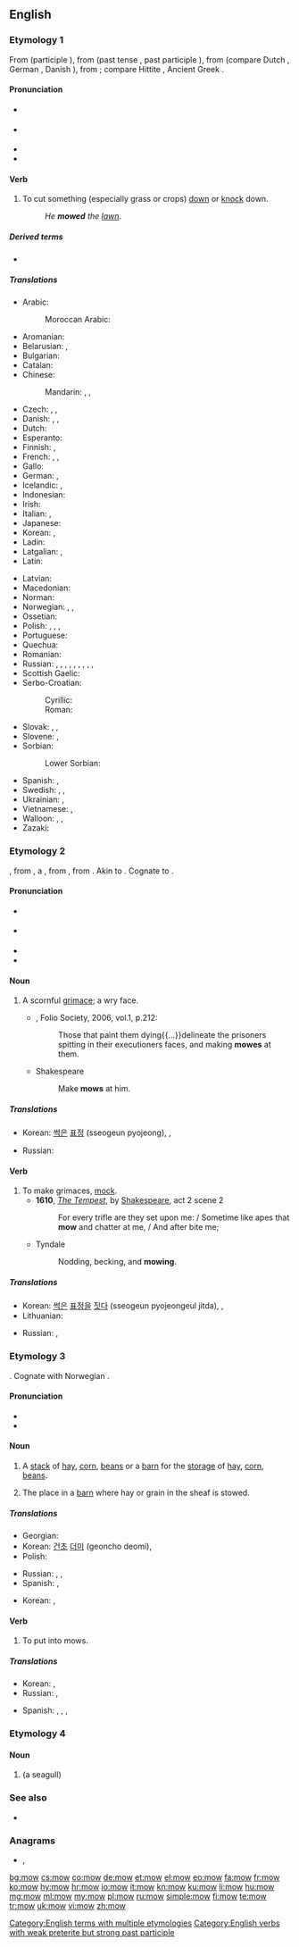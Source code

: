 {{also|MOW|mów}}
==English==

===Etymology 1===
{{PIE root|en|h₂meh₁}}
From {{inh|en|enm|mowen}} (participle {{m|enm|mowen}}), from {{inh|en|ang|māwan}} (past tense {{m|ang|mēow}}, past participle {{m|ang|māwen}}), from {{inh|en|gem-pro|*mēaną}} (compare Dutch {{m|nl|maaien}}, German {{m|de|mähen}}, Danish {{m|da|meje}}), from {{etyl|ine-pro|en}} {{m|ine-pro|*h₂meh₁-||to mow, reap}}; compare Hittite {{m|hit|tr=ḫamešḫa|||gloss=spring/early summer|lit=mowing time}}, Ancient Greek {{m|grc|ἀμάω||I mow}}.

====Pronunciation====
* {{a|UK}} {{IPA|/məʊ/|lang=en}}
* {{a|US}} {{IPA|/moʊ/|lang=en}}
* {{audio|en-us-mow.ogg|Audio (US)|lang=en}}
* {{rhymes|əʊ|lang=en}}

====Verb====
{{en-verb|mows|mowing|mowed|mowed|past_ptc2=mown}}

# To cut something (especially grass or crops) [[down]] or [[knock]] down.
#: ''He '''mowed''' the [[lawn]]''.

=====Derived terms=====
* {{l|en|mow down}}

=====Translations=====
{{trans-top|to cut something down}}
* Arabic: {{t|ar|جَزَّ}}
*: Moroccan Arabic: {{t|ary|حش|tr=ḥəšš|alt=حشّ}}
* Aromanian: {{t|rup|tundu}}
* Belarusian: {{t|be|касі́ць|impf|sc=Cyrl}}, {{t|be|секчы́|impf|sc=Cyrl}}
* Bulgarian: {{t+|bg|кося́|impf|sc=Cyrl}}
* Catalan: {{t+|ca|segar}}
* Chinese:
*: Mandarin: {{t+|cmn|刈|tr=yì|sc=Hani}}, {{t+|cmn|割|tr=gē|sc=Hani}}, {{t+|cmn|割草|tr=gēcǎo|sc=Hani}} {{qualifier|cut grass}}
* Czech: {{t+|cs|kosit|impf}}, {{t+|cs|sekat|impf}}, {{t+|cs|žnout|impf}}
* Danish: {{t|da|meje}}, {{t+|da|slå}}, {{t+|da|klippe}}
* Dutch: {{t+|nl|maaien}}
* Esperanto: {{t+|eo|tondi}}
* Finnish: {{t+|fi|niittää}}, {{t|fi|leikata ruohoa}}
* French: {{t|fr|[[couper]] l'[[herbe]]}}, {{t+|fr|faucher}}, {{t|fr|[[tondre]] le [[gazon]]}}
* Gallo: {{t|roa-gal|faoucher}}
* German: {{t+|de|mähen}}, {{t+|de|schneiden}}
* Icelandic: {{t+|is|slá}}, {{t|is|[[slá]] [[gras]]}}
* Indonesian: {{t|id|[[potong|memotong]] [[rumput]]}}
* Irish: {{t|ga|bain}}
* Italian: {{t+|it|falciare}}, {{t|it|tagliare l'erba}}
* Japanese: {{t+|ja|刈る|tr=[[かる]], karu|sc=Jpan}}
* Korean: {{t+|ko|베다|sc=Kore}}, {{t+|ko|깎다|sc=Kore}}
* Ladin: {{t|lld|sië}}
* Latgalian: {{t|ltg|pļaut}}, {{t|ltg|kauseit}}
* Latin: {{t|la|tondeō}}
{{trans-mid}}
* Latvian: {{t|lv|pļaut}}
* Macedonian: {{t|mk|ко́си|impf}}
* Norman: {{t|nrf|faûchi}}
* Norwegian: {{t+|no|slå}}, {{t+|no|skjære}}, {{t+|no|klippe}}
* Ossetian: {{t|os|кӕрдын|sc=Cyrl}}
* Polish: {{t+|pl|kosić|impf}}, {{t|pl|skosić|pf}}, {{t+|pl|żąć|impf}}, {{t|pl|zżąć|pf}}
* Portuguese: {{t+|pt|cortar}}
* Quechua: {{t|qu|ichhuy}}
* Romanian: {{t+|ro|tunde}}
* Russian: {{t+|ru|коси́ть|impf}}, {{t+|ru|ска́шивать|impf}}, {{t+|ru|скоси́ть|pf}}, {{t+|ru|покоси́ть|pf}}, {{t+|ru|откоси́ть|pf}}, {{t+|ru|сечь|impf}}, {{t+|ru|посе́чь|pf}}, {{t+|ru|вы́сечь|pf}}, {{t+|ru|жать|impf}}, {{t+|ru|пожа́ть|pf}}
* Scottish Gaelic: {{t|gd|buain}}
* Serbo-Croatian:
*: Cyrillic: {{t|sh|косити|impf}}
*: Roman: {{t+|sh|kositi|impf}}
* Slovak: {{t|sk|kosiť|impf}}, {{t+|sk|sekať|impf}}, {{t|sk|žať|impf}}
* Slovene: {{t+|sl|kositi|impf}}, {{t|sl|pokositi|pf}}
* Sorbian:
*: Lower Sorbian: {{t|dsb|sec|impf}}
* Spanish: {{t+|es|podar}}, {{t+|es|segar}}
* Swedish: {{t+|sv|slå}}, {{t+|sv|klippa}}, {{t+|sv|meja}}
* Ukrainian: {{t|uk|коси́ти|impf|sc=Cyrl}}, {{t|uk|сікти́|impf|sc=Cyrl}}
* Vietnamese: {{t+|vi|cắt}}, {{t|vi|cắt cỏ}} {{qualifier|cut grass}}
* Walloon: {{t+|wa|fåtchî}}, {{t+|wa|soyî}}, {{t+|wa|tonde}} {{qualifier|lawn}}
* Zazaki: {{t|zza|çinitene}}
{{trans-bottom}}

===Etymology 2===
{{inh|en|enm|mowe}}, from {{der|en|frm|moue||lip, pout}}, a {{bor|en|fro|moe||grimace|nocap=1}}, from {{der|en|frk|*mauwa||pout, protruding lip}}, from {{der|en|gem-pro|*mauwō||muff, sleeve}}. Akin to {{cog|dum|mouwe||protruding lip}}. Cognate to {{m|en|moue||pout}}.

====Pronunciation====
* {{a|UK}} {{IPA|/məʊ/|lang=en}}
* {{a|US}} {{IPA|/moʊ/|lang=en}}
* {{audio|en-us-mow.ogg|Audio (US)|lang=en}}
* {{rhymes|əʊ|lang=en}}

====Noun====
{{en-noun}}

# {{lb|en|now|_|only|_|dialectal}} A scornful [[grimace]]; a wry face. {{defdate|from 14th c.}}
#* {{RQ:Flr Mntgn Essays}}, Folio Society, 2006, vol.1, p.212:
#*: Those that paint them dying{{...}}delineate the prisoners spitting in their executioners faces, and making '''mowes''' at them.
#* Shakespeare
#*: Make '''mows''' at him.

=====Translations=====
{{trans-top|a grimace}}
* Korean: [[썩다|썩은]] [[표정]] (sseogeun pyojeong), {{t|ko|우거지상|sc=Kore}}, {{t+|ko|오만상|sc=Kore}}
{{trans-mid}}
* Russian: {{t+|ru|грима́са|f}}
{{trans-bottom}}

====Verb====
{{en-verb}}

# To make grimaces, [[mock]].
#* '''1610''', ''[[s:The Tempest|The Tempest]]'', by [[w:William Shakespeare|Shakespeare]], act 2 scene 2
#*: For every trifle are they set upon me: / Sometime like apes that '''mow''' and chatter at me, / And after bite me;
#* Tyndale
#*: Nodding, becking, and '''mowing'''.

=====Translations=====
{{trans-top|to make grimaces, mock}}
* Korean: [[썩다|썩은]] [[표정]][[을]] [[짓다]] (sseogeun pyojeongeul jitda), {{t+|ko|찌푸리다|sc=Kore}}, {{t+|ko|찡그리다|sc=Kore}}
* Lithuanian: {{t|lt|vaipytis}}
{{trans-mid}}
* Russian: {{t+|ru|грима́сничать|n}}, {{t|ru|[[стро́ить]] [[рожа|ро́жи]]|impf}}
{{trans-bottom}}

===Etymology 3===
{{inh|en|ang|mūga}}. Cognate with Norwegian {{m|no|muge||heap, crowd, flock}}.

====Pronunciation====
* {{IPA|/maʊ̯/|lang=en}}
* {{rhymes|aʊ|lang=en}}

====Noun====
{{en-noun}}

# {{lb|en|now|_|regional}} A [[stack]] of [[hay]], [[corn]], [[beans]] or a [[barn]] for the [[storage]] of [[hay]], [[corn]], [[beans]].
# The place in a [[barn]] where hay or grain in the sheaf is stowed.

=====Translations=====
{{trans-top|a stack or barn of/for hay, corn, beans}}
* Georgian: {{t|ka|ზვინი|sc=Geor}}
* Korean: [[건초]] [[더미]] (geoncho deomi), {{t|ko|볏단|sc=Kore}}
* Polish: {{t+|pl|stóg|m}}
{{trans-mid}}
* Russian: {{t+|ru|стог|m}}, {{t+|ru|скирда́|f}}, {{t+|ru|сенова́л|m}} {{qualifier|hayloft}}
* Spanish: {{gloss|stack}} {{t+|es|hacina|f}}, {{gloss|barn}} {{t+|es|granero|m}}
{{trans-bottom}}

{{trans-top|the place in a barn}}
* Korean: {{t|ko|건초창고|sc=Kore}}, {{t+|ko|곡창|sc=Kore}}
{{trans-mid}}
{{trans-bottom}}

====Verb====
{{en-verb}}

# {{lb|en|agriculture}} To put into mows.

=====Translations=====
{{trans-top|to put into mows}}
* Korean: {{t+|ko|쌓다|tr=ssata|sc=Kore}}, {{t+|ko|저장하다|tr=jeojanghada|sc=Kore}}
* Russian: {{t+|ru|стогова́ть|impf}}, {{t+|ru|скирдова́ть|impf}}
{{trans-mid}}
* Spanish: {{gloss|stack}} {{t+|es|hacinar}}, {{t+|es|amontonar}}, {{t+|es|apilar}}, {{gloss|in barn}} {{t+|es|almacenar}}
{{trans-bottom}}

===Etymology 4===

====Noun====
{{en-noun}}

# {{alternative form of|mew|nodot=yes|lang=en}} (a seagull)

{{Webster 1913}}

===See also===
* {{Wikisource1911Enc Citation|Mow}}

===Anagrams===
* {{l|en|OMW}}, {{l|en|WMO}}

[[Category:English terms with multiple etymologies]]
[[Category:English verbs with weak preterite but strong past participle]]

[[bg:mow]]
[[cs:mow]]
[[co:mow]]
[[de:mow]]
[[et:mow]]
[[el:mow]]
[[eo:mow]]
[[fa:mow]]
[[fr:mow]]
[[ko:mow]]
[[hy:mow]]
[[hr:mow]]
[[io:mow]]
[[it:mow]]
[[kn:mow]]
[[ku:mow]]
[[li:mow]]
[[hu:mow]]
[[mg:mow]]
[[ml:mow]]
[[my:mow]]
[[pl:mow]]
[[ru:mow]]
[[simple:mow]]
[[fi:mow]]
[[te:mow]]
[[tr:mow]]
[[uk:mow]]
[[vi:mow]]
[[zh:mow]]